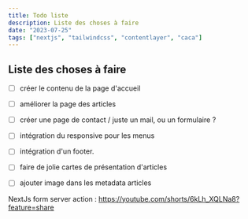```yaml
---
title: Todo liste
description: Liste des choses à faire
date: "2023-07-25"
tags: ["nextjs", "tailwindcss", "contentlayer", "caca"]
---
```


## Liste des choses à faire

- [ ] créer le contenu de la page d'accueil
- [ ] améliorer la page des articles
- [ ] créer une page de contact / juste un mail, ou un formulaire ?
- [ ] intégration du responsive pour les menus
- [ ] intégration d'un footer.

- [ ] faire de jolie cartes de présentation d'articles
- [ ] ajouter image dans les metadata articles

NextJs form server action :
https://youtube.com/shorts/6kLh_XQLNa8?feature=share

